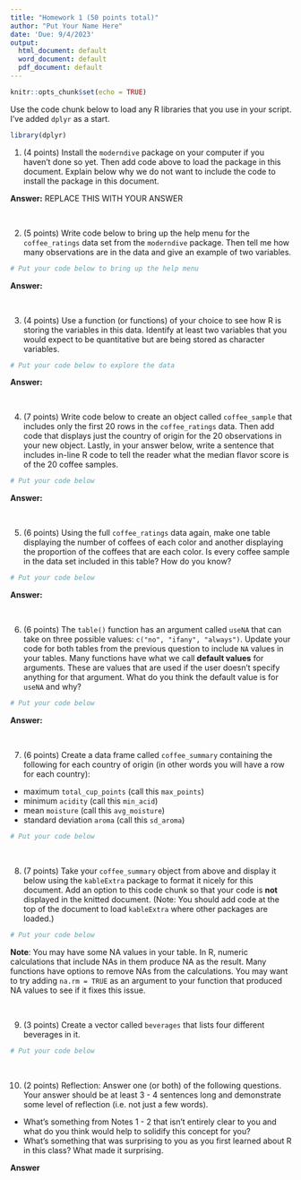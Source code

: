 ```yaml
---
title: "Homework 1 (50 points total)"
author: "Put Your Name Here"
date: 'Due: 9/4/2023'
output:
  html_document: default
  word_document: default
  pdf_document: default
---
```


```r
knitr::opts_chunk$set(echo = TRUE)
```

Use the code chunk below to load any R libraries that you use in your script. I've added `dplyr` as a start.

```r
library(dplyr)
```



1. (4 points) Install the `moderndive` package on your computer if you haven't done so yet. Then add code above to load the package in this document. Explain below why we do not want to include the code to install the package in this document.

**Answer:** REPLACE THIS WITH YOUR ANSWER

<br>



2. (5 points) Write code below to bring up the help menu for the `coffee_ratings` data set from the `moderndive` package. Then tell me how many observations are in the data and give an example of two variables.

```r
# Put your code below to bring up the help menu

```

**Answer:** 

<br>



3. (4 points) Use a function (or functions) of your choice to see how R is storing the variables in this data. Identify at least two variables that you would expect to be quantitative but are being stored as character variables.

```r
# Put your code below to explore the data

```

**Answer:**

<br>



4. (7 points) Write code below to create an object called `coffee_sample` that includes only the first 20 rows in the `coffee_ratings` data. Then add code that displays just the country of origin for the 20 observations in your new object. Lastly, in your answer below, write a sentence that includes in-line R code to tell the reader what the median flavor score is of the 20 coffee samples.

```r
# Put your code below

```

**Answer:** 

<br>



5. (6 points) Using the full `coffee_ratings` data again, make one table displaying the number of coffees of each color and another displaying the proportion of the coffees that are each color. Is every coffee sample in the data set included in this table? How do you know?

```r
# Put your code below

```

**Answer:**

<br>


6. (6 points) The `table()` function has an argument called `useNA` that can take on three possible values: `c("no", "ifany", "always")`. Update your code for both tables from the previous question to include `NA` values in your tables. Many functions have what we call **default values** for arguments. These are values that are used if the user doesn't specify anything for that argument. What do you think the default value is for `useNA` and why?

```r
# Put your code below

```


**Answer:**

<br>



7. (6 points) Create a data frame called `coffee_summary` containing the following for each country of origin (in other words you will have a row for each country):

  - maximum `total_cup_points` (call this `max_points`)
  - minimum `acidity` (call this `min_acid`)
  - mean `moisture` (call this `avg_moisture`)
  - standard deviation `aroma` (call this `sd_aroma`)

```r
# Put your code below

```

<br>


8. (7 points) Take your `coffee_summary` object from above and display it below using the `kableExtra` package to format it nicely for this document. Add an option to this code chunk so that your code is **not** displayed in the knitted document. (Note: You should add code at the top of the document to load `kableExtra` where other packages are loaded.)

```r
# Put your code below

```

**Note**: You may have some NA values in your table. In R, numeric calculations that include NAs in them produce NA as the result. Many functions have options to remove NAs from the calculations. You may want to try adding `na.rm = TRUE` as an argument to your function that produced NA values to see if it fixes this issue.

<br>


9. (3 points) Create a vector called `beverages` that lists four different beverages in it.

```r
# Put your code below

```

<br>



10. (2 points) Reflection: Answer one (or both) of the following questions. Your answer should be at least 3 - 4 sentences long and demonstrate some level of reflection (i.e. not just a few words).

  - What's something from Notes 1 - 2 that isn't entirely clear to you and what do you think would help to solidify this concept for you?
  - What's something that was surprising to you as you first learned about R in this class? What made it surprising.
  
**Answer**
